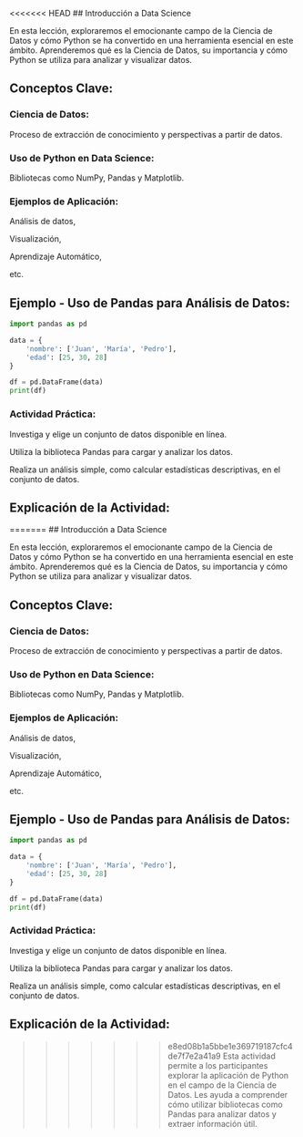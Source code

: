 <<<<<<< HEAD
## Introducción a Data Science

En esta lección, exploraremos el emocionante campo de la Ciencia de Datos y cómo Python se ha convertido en una herramienta esencial en este ámbito. Aprenderemos qué es la Ciencia de Datos, su importancia y cómo Python se utiliza para analizar y visualizar datos.

## Conceptos Clave:

### Ciencia de Datos: 

Proceso de extracción de conocimiento y perspectivas a partir de datos.

### Uso de Python en Data Science: 

Bibliotecas como NumPy, Pandas y Matplotlib.

### Ejemplos de Aplicación: 

Análisis de datos, 

Visualización, 

Aprendizaje Automático, 

etc.

## Ejemplo - Uso de Pandas para Análisis de Datos:

```python
import pandas as pd

data = {
    'nombre': ['Juan', 'María', 'Pedro'],
    'edad': [25, 30, 28]
}

df = pd.DataFrame(data)
print(df)
```
:::{.callout-important}
### Actividad Práctica:

Investiga y elige un conjunto de datos disponible en línea.

Utiliza la biblioteca Pandas para cargar y analizar los datos.

Realiza un análisis simple, como calcular estadísticas descriptivas, en el conjunto de datos.
:::

## Explicación de la Actividad:

=======
## Introducción a Data Science

En esta lección, exploraremos el emocionante campo de la Ciencia de Datos y cómo Python se ha convertido en una herramienta esencial en este ámbito. Aprenderemos qué es la Ciencia de Datos, su importancia y cómo Python se utiliza para analizar y visualizar datos.

## Conceptos Clave:

### Ciencia de Datos: 

Proceso de extracción de conocimiento y perspectivas a partir de datos.

### Uso de Python en Data Science: 

Bibliotecas como NumPy, Pandas y Matplotlib.

### Ejemplos de Aplicación: 

Análisis de datos, 

Visualización, 

Aprendizaje Automático, 

etc.

## Ejemplo - Uso de Pandas para Análisis de Datos:

```python
import pandas as pd

data = {
    'nombre': ['Juan', 'María', 'Pedro'],
    'edad': [25, 30, 28]
}

df = pd.DataFrame(data)
print(df)
```
:::{.callout-important}
### Actividad Práctica:

Investiga y elige un conjunto de datos disponible en línea.

Utiliza la biblioteca Pandas para cargar y analizar los datos.

Realiza un análisis simple, como calcular estadísticas descriptivas, en el conjunto de datos.
:::

## Explicación de la Actividad:

>>>>>>> e8ed08b1a5bbe1e369719187cfc4de7f7e2a41a9
Esta actividad permite a los participantes explorar la aplicación de Python en el campo de la Ciencia de Datos. Les ayuda a comprender cómo utilizar bibliotecas como Pandas para analizar datos y extraer información útil.